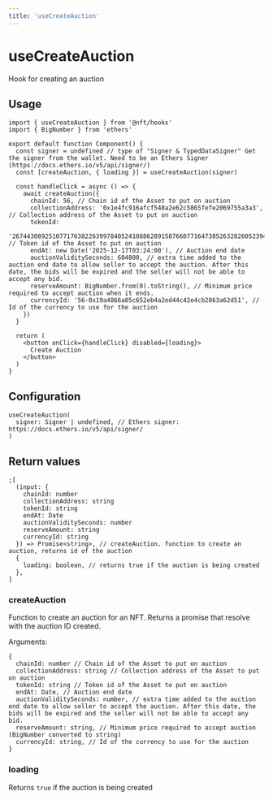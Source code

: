 ```yaml
---
title: 'useCreateAuction'
---
```


# useCreateAuction

Hook for creating an auction

## Usage

```tsx
import { useCreateAuction } from '@nft/hooks'
import { BigNumber } from 'ethers'

export default function Component() {
  const signer = undefined // type of "Signer & TypedDataSigner" Get the signer from the wallet. Need to be an Ethers Signer (https://docs.ethers.io/v5/api/signer/)
  const [createAuction, { loading }] = useCreateAuction(signer)

  const handleClick = async () => {
    await createAuction({
      chainId: 56, // Chain id of the Asset to put on auction
      collectionAddress: '0x1e4fc916afcf548a2e62c5865fefe2069755a3a3', // Collection address of the Asset to put on auction
      tokenId:
        '26744308925107717638226399784052410886289158766077164738526328260523943400243', // Token id of the Asset to put on auction
      endAt: new Date('2025-12-17T03:24:00'), // Auction end date
      auctionValiditySeconds: 604800, // extra time added to the auction end date to allow seller to accept the auction. After this date, the bids will be expired and the seller will not be able to accept any bid.
      reserveAmount: BigNumber.from(0).toString(), // Minimum price required to accept auction when it ends.
      currencyId: '56-0x19a4866a85c652eb4a2ed44c42e4cb2863a62d51', // Id of the currency to use for the auction
    })
  }

  return (
    <button onClick={handleClick} disabled={loading}>
      Create Auction
    </button>
  )
}
```

## Configuration

```tsx
useCreateAuction(
  signer: Signer | undefined, // Ethers signer: https://docs.ethers.io/v5/api/signer/
)
```

## Return values

```tsx
;[
  (input: {
    chainId: number
    collectionAddress: string
    tokenId: string
    endAt: Date
    auctionValiditySeconds: number
    reserveAmount: string
    currencyId: string
  }) => Promise<string>, // createAuction. function to create an auction, returns id of the auction
  {
    loading: boolean, // returns true if the auction is being created
  },
]
```

### createAuction

Function to create an auction for an NFT. Returns a promise that resolve with the auction ID created.

Arguments:

```tsx
{
  chainId: number // Chain id of the Asset to put on auction
  collectionAddress: string // Collection address of the Asset to put on auction
  tokenId: string // Token id of the Asset to put on auction
  endAt: Date, // Auction end date
  auctionValiditySeconds: number, // extra time added to the auction end date to allow seller to accept the auction. After this date, the bids will be expired and the seller will not be able to accept any bid.
  reserveAmount: string, // Minimum price required to accept auction (BigNumber converted to string)
  currencyId: string, // Id of the currency to use for the auction
}
```

### loading

Returns `true` if the auction is being created
